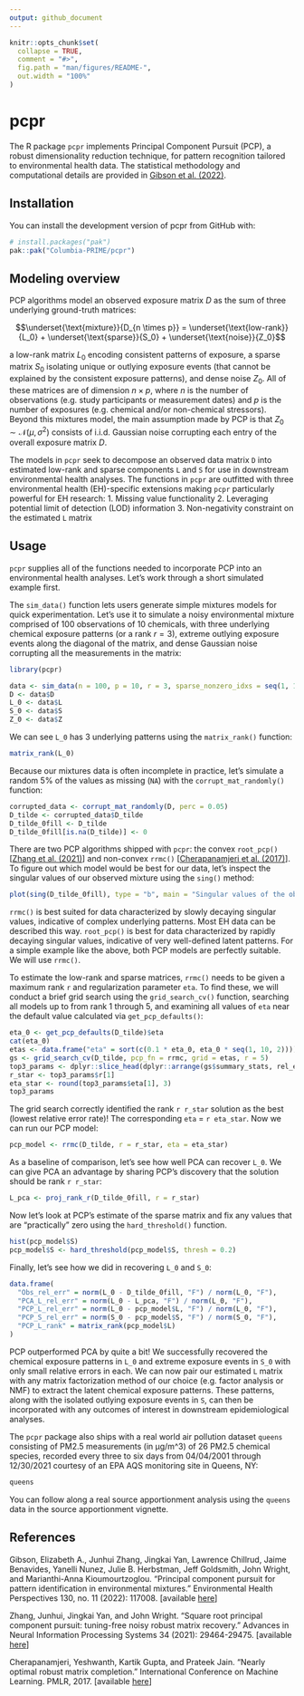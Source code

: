```yaml
---
output: github_document
---
```


<!-- README.md is generated from README.Rmd. Please edit that file -->

```r
knitr::opts_chunk$set(
  collapse = TRUE,
  comment = "#>",
  fig.path = "man/figures/README-",
  out.width = "100%"
)
```

# pcpr

<!-- badges: start -->
<!-- badges: end -->

The R package `pcpr` implements Principal Component Pursuit (PCP), a robust
dimensionality reduction technique, for pattern recognition tailored to
environmental health data. The statistical methodology and computational details
are provided in [Gibson et al. (2022)](https://doi.org/10.1289/EHP10479).

## Installation

You can install the development version of pcpr from GitHub with:

``` r
# install.packages("pak")
pak::pak("Columbia-PRIME/pcpr")
```

## Modeling overview

PCP algorithms model an observed exposure matrix $D$ as the sum of three underlying
ground-truth matrices:

$$\underset{\text{mixture}}{D_{n \times p}} = \underset{\text{low-rank}}{L_0} + \underset{\text{sparse}}{S_0} + \underset{\text{noise}}{Z_0}$$

a low-rank matrix $L_0$ encoding consistent patterns of exposure, a sparse
matrix $S_0$ isolating unique or outlying exposure events (that cannot be
explained by the consistent exposure patterns), and dense noise $Z_0$. All of
these matrices are of dimension $n \times p$, where $n$ is the number of
observations (e.g. study participants or measurement dates) and $p$ is the
number of exposures (e.g. chemical and/or non-chemical stressors). Beyond this
mixtures model, the main assumption made by PCP is that
$Z_0 \sim \mathcal{N}(\mu, \sigma^2)$ consists of i.i.d. Gaussian noise
corrupting each entry of the overall exposure matrix $D$.

The models in `pcpr` seek to decompose an observed data matrix `D` into estimated
low-rank and sparse components `L` and `S` for use in downstream environmental health
analyses. The functions in `pcpr` are outfitted with three environmental health
(EH)-specific extensions making `pcpr` particularly powerful for EH research:
1. Missing value functionality
2. Leveraging potential limit of detection (LOD) information
3. Non-negativity constraint on the estimated `L` matrix

## Usage

`pcpr` supplies all of the functions needed to incorporate PCP into an
environmental health analyses. Let's work through a short simulated example
first.

The `sim_data()` function lets users generate simple mixtures models for
quick experimentation. Let's use it to simulate a noisy environmental mixture
comprised of 100 observations of 10 chemicals, with three underlying chemical
exposure patterns (or a rank $r = 3$), extreme outlying exposure events along the diagonal of the
matrix, and dense Gaussian noise corrupting all the measurements in the matrix:

```r
library(pcpr)

data <- sim_data(n = 100, p = 10, r = 3, sparse_nonzero_idxs = seq(1, 1000, 101), sigma = 0.05)
D <- data$D
L_0 <- data$L
S_0 <- data$S
Z_0 <- data$Z
```

We can see `L_0` has 3 underlying patterns using the `matrix_rank()` function:

```r
matrix_rank(L_0)
```

Because our mixtures data is often incomplete in practice, let's simulate a random 5% of the values as missing (`NA`) with the `corrupt_mat_randomly()` function:

```r
corrupted_data <- corrupt_mat_randomly(D, perc = 0.05)
D_tilde <- corrupted_data$D_tilde
D_tilde_0fill <- D_tilde
D_tilde_0fill[is.na(D_tilde)] <- 0
```

There are two PCP algorithms shipped with `pcpr`: the convex `root_pcp()`
[[Zhang et al. (2021)](https://proceedings.neurips.cc/paper/2021/hash/f65854da4622c1f1ad4ffeb361d7703c-Abstract.html)]
and non-convex `rrmc()` [[Cherapanamjeri et al. (2017)](https://proceedings.mlr.press/v70/cherapanamjeri17a.html)].
To figure out which model would be best for our data, let's inspect the singular values of our
observed mixture using the `sing()` method:

```r
plot(sing(D_tilde_0fill), type = "b", main = "Singular values of the observed mixture")
```

`rrmc()` is best suited for data characterized by slowly decaying singular values, indicative of complex underlying patterns.
Most EH data can be described this way. `root_pcp()` is best for data characterized by rapidly decaying singular values, indicative of very well-defined latent patterns.
For a simple example like the above, both PCP models are perfectly suitable. We will use `rrmc()`.

To estimate the low-rank and sparse matrices, `rrmc()` needs to be given a maximum rank `r` and regularization parameter `eta`. To find these, we will conduct a brief
grid search using the `grid_search_cv()` function, searching all models up to from rank 1 through 5, and examining all values of `eta` near the default value calculated via `get_pcp_defaults()`:

```r
eta_0 <- get_pcp_defaults(D_tilde)$eta
cat(eta_0)
etas <- data.frame("eta" = sort(c(0.1 * eta_0, eta_0 * seq(1, 10, 2))))
gs <- grid_search_cv(D_tilde, pcp_fn = rrmc, grid = etas, r = 5)
top3_params <- dplyr::slice_head(dplyr::arrange(gs$summary_stats, rel_err), n = 3)
r_star <- top3_params$r[1]
eta_star <- round(top3_params$eta[1], 3)
top3_params
```

The grid search correctly identified the rank `r r_star` solution as the best (lowest relative error rate)! The corresponding `eta` = `r eta_star`.
Now we can run our PCP model:

```r
pcp_model <- rrmc(D_tilde, r = r_star, eta = eta_star)
```

As a baseline of comparison, let's see how well PCA can recover `L_0`.
We can give PCA an advantage by sharing PCP's discovery that the solution should be rank `r r_star`:

```r
L_pca <- proj_rank_r(D_tilde_0fill, r = r_star)
```

Now let's look at PCP's estimate of the sparse matrix and fix any values that are "practically" zero using the `hard_threshold()` function.

```r
hist(pcp_model$S)
pcp_model$S <- hard_threshold(pcp_model$S, thresh = 0.2)
```

Finally, let's see how we did in recovering `L_0` and `S_0`:

```r
data.frame(
  "Obs_rel_err" = norm(L_0 - D_tilde_0fill, "F") / norm(L_0, "F"),
  "PCA_L_rel_err" = norm(L_0 - L_pca, "F") / norm(L_0, "F"),
  "PCP_L_rel_err" = norm(L_0 - pcp_model$L, "F") / norm(L_0, "F"),
  "PCP_S_rel_err" = norm(S_0 - pcp_model$S, "F") / norm(S_0, "F"),
  "PCP_L_rank" = matrix_rank(pcp_model$L)
)
```

PCP outperformed PCA by quite a bit! We successfully recovered the chemical exposure patterns in `L_0` and extreme exposure events in `S_0` with only small relative errors in each.
We can now pair our estimated `L` matrix with any matrix factorization method of our choice (e.g. factor analysis or NMF) to extract the latent chemical exposure patterns.
These patterns, along with the isolated outlying exposure events in `S`, can then be incorporated with any outcomes of interest in downstream epidemiological analyses.

The `pcpr` package also ships with a real world air pollution dataset `queens` consisting of PM2.5 measurements (in µg/m^3) of
26 PM2.5 chemical species, recorded every three to six days from 04/04/2001 through 12/30/2021 courtesy of an EPA AQS monitoring site in Queens, NY:

```r
queens
```

You can follow along a real source apportionment analysis using the `queens` data in the source apportionment vignette.

## References
Gibson, Elizabeth A., Junhui Zhang, Jingkai Yan, Lawrence Chillrud, Jaime Benavides, Yanelli Nunez, Julie B. Herbstman, Jeff Goldsmith, John Wright, and Marianthi-Anna Kioumourtzoglou. "Principal component pursuit for pattern identification in environmental mixtures." Environmental Health Perspectives 130, no. 11 (2022): 117008. [available [here](https://doi.org/10.1289/EHP10479)]

Zhang, Junhui, Jingkai Yan, and John Wright. "Square root principal component pursuit: tuning-free noisy robust matrix recovery." Advances in Neural Information Processing Systems 34 (2021): 29464-29475. [available [here](https://proceedings.neurips.cc/paper/2021/hash/f65854da4622c1f1ad4ffeb361d7703c-Abstract.html)]

Cherapanamjeri, Yeshwanth, Kartik Gupta, and Prateek Jain. "Nearly optimal robust matrix completion." International Conference on Machine Learning. PMLR, 2017. [available [here](https://proceedings.mlr.press/v70/cherapanamjeri17a.html)]